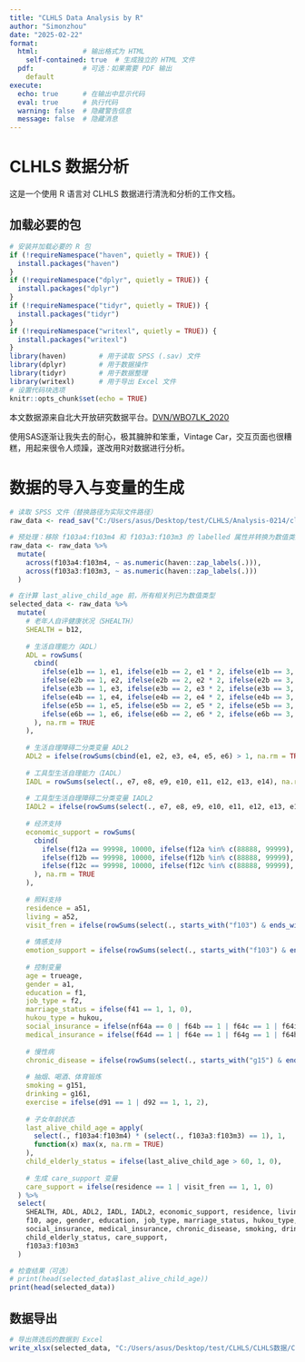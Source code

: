 ```yaml
---
title: "CLHLS Data Analysis by R"
author: "Simonzhou"
date: "2025-02-22"
format: 
  html:           # 输出格式为 HTML
    self-contained: true  # 生成独立的 HTML 文件
  pdf:            # 可选：如果需要 PDF 输出
    default
execute:
  echo: true      # 在输出中显示代码
  eval: true      # 执行代码
  warning: false  # 隐藏警告信息
  message: false  # 隐藏消息
---
```


# CLHLS 数据分析

这是一个使用 R 语言对 CLHLS 数据进行清洗和分析的工作文档。

## 加载必要的包

```r
# 安装并加载必要的 R 包
if (!requireNamespace("haven", quietly = TRUE)) {
  install.packages("haven")
}
if (!requireNamespace("dplyr", quietly = TRUE)) {
  install.packages("dplyr")
}
if (!requireNamespace("tidyr", quietly = TRUE)) {
  install.packages("tidyr")
}
if (!requireNamespace("writexl", quietly = TRUE)) {
  install.packages("writexl")
}
library(haven)        # 用于读取 SPSS (.sav) 文件
library(dplyr)        # 用于数据操作
library(tidyr)        # 用于数据整理
library(writexl)      # 用于导出 Excel 文件
# 设置代码块选项
knitr::opts_chunk$set(echo = TRUE)
```

本文数据源来自北大开放研究数据平台。[DVN/WBO7LK_2020](#DVN/WBO7LK_2020)

使用SAS逐渐让我失去的耐心，极其臃肿和笨重，Vintage Car，交互页面也很糟糕，用起来很令人烦躁，遂改用R对数据进行分析。

# 数据的导入与变量的生成

```r
# 读取 SPSS 文件（替换路径为实际文件路径）
raw_data <- read_sav("C:/Users/asus/Desktop/test/CLHLS/Analysis-0214/clhls_2018_15874.sav")

# 预处理：移除 f103a4:f103m4 和 f103a3:f103m3 的 labelled 属性并转换为数值类型
raw_data <- raw_data %>%
  mutate(
    across(f103a4:f103m4, ~ as.numeric(haven::zap_labels(.))),
    across(f103a3:f103m3, ~ as.numeric(haven::zap_labels(.)))
  )

# 在计算 last_alive_child_age 前，所有相关列已为数值类型
selected_data <- raw_data %>%
  mutate(
    # 老年人自评健康状况（SHEALTH）
    SHEALTH = b12,
    
    # 生活自理能力（ADL）
    ADL = rowSums(
      cbind(
        ifelse(e1b == 1, e1, ifelse(e1b == 2, e1 * 2, ifelse(e1b == 3, e1 * 3, 0))),
        ifelse(e2b == 1, e2, ifelse(e2b == 2, e2 * 2, ifelse(e2b == 3, e2 * 3, 0))),
        ifelse(e3b == 1, e3, ifelse(e3b == 2, e3 * 2, ifelse(e3b == 3, e3 * 3, 0))),
        ifelse(e4b == 1, e4, ifelse(e4b == 2, e4 * 2, ifelse(e4b == 3, e4 * 3, 0))),
        ifelse(e5b == 1, e5, ifelse(e5b == 2, e5 * 2, ifelse(e5b == 3, e5 * 3, 0))),
        ifelse(e6b == 1, e6, ifelse(e6b == 2, e6 * 2, ifelse(e6b == 3, e6 * 3, 0)))
      ), na.rm = TRUE
    ),
    
    # 生活自理障碍二分类变量 ADL2
    ADL2 = ifelse(rowSums(cbind(e1, e2, e3, e4, e5, e6) > 1, na.rm = TRUE) > 0, 1, 0),
    
    # 工具型生活自理能力（IADL）
    IADL = rowSums(select(., e7, e8, e9, e10, e11, e12, e13, e14), na.rm = TRUE),
    
    # 工具型生活自理障碍二分类变量 IADL2
    IADL2 = ifelse(rowSums(select(., e7, e8, e9, e10, e11, e12, e13, e14) > 1, na.rm = TRUE) > 0, 1, 0),
    
    # 经济支持
    economic_support = rowSums(
      cbind(
        ifelse(f12a == 99998, 10000, ifelse(f12a %in% c(88888, 99999), 0, f12a)),
        ifelse(f12b == 99998, 10000, ifelse(f12b %in% c(88888, 99999), 0, f12b)),
        ifelse(f12c == 99998, 10000, ifelse(f12c %in% c(88888, 99999), 0, f12c))
      ), na.rm = TRUE
    ),
    
    # 照料支持
    residence = a51,
    living = a52,
    visit_fren = ifelse(rowSums(select(., starts_with("f103") & ends_with("5")) == 1, na.rm = TRUE) > 0, 1, 0),
    
    # 情感支持
    emotion_support = ifelse(rowSums(select(., starts_with("f103") & ends_with("6")) == 1, na.rm = TRUE) > 0, 1, 2),
    
    # 控制变量
    age = trueage,
    gender = a1,
    education = f1,
    job_type = f2,
    marriage_status = ifelse(f41 == 1, 1, 0),
    hukou_type = hukou,
    social_insurance = ifelse(nf64a == 0 | f64b == 1 | f64c == 1 | f64i == 1, 1, 0),
    medical_insurance = ifelse(f64d == 1 | f64e == 1 | f64g == 1 | f64h == 1, 1, 0),
    
    # 慢性病
    chronic_disease = ifelse(rowSums(select(., starts_with("g15") & ends_with("1")) == 1, na.rm = TRUE) > 0, 1, 0),
    
    # 抽烟、喝酒、体育锻炼
    smoking = g151,
    drinking = g161,
    exercise = ifelse(d91 == 1 | d92 == 1, 1, 2),
    
    # 子女年龄状态
    last_alive_child_age = apply(
      select(., f103a4:f103m4) * (select(., f103a3:f103m3) == 1), 1,
      function(x) max(x, na.rm = TRUE)
    ),
    child_elderly_status = ifelse(last_alive_child_age > 60, 1, 0),
    
    # 生成 care_support 变量
    care_support = ifelse(residence == 1 | visit_fren == 1, 1, 0)
  ) %>%
  select(
    SHEALTH, ADL, ADL2, IADL, IADL2, economic_support, residence, living, visit_fren, emotion_support,
    f10, age, gender, education, job_type, marriage_status, hukou_type,
    social_insurance, medical_insurance, chronic_disease, smoking, drinking, exercise,
    child_elderly_status, care_support,
    f103a3:f103m3
  )

# 检查结果（可选）
# print(head(selected_data$last_alive_child_age))
print(head(selected_data))
```

## 数据导出

```r
# 导出筛选后的数据到 Excel
write_xlsx(selected_data, "C:/Users/asus/Desktop/test/CLHLS/CLHLS数据/CLHLS数据/clhls_2018_sort0220.xlsx")
```